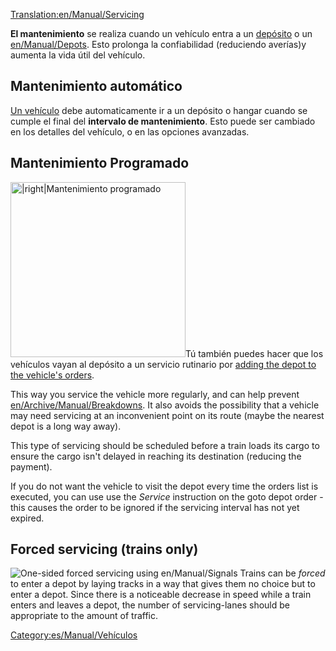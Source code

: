 [[Translation:en/Manual/Servicing]]
{{es/Traducción|en/Manual/Servicing|20}}

'''El mantenimiento''' se realiza cuando un vehículo entra a un [[es/Manual/Depósitos|depósito]] o un [[en/Manual/Depots]]. Esto prolonga la confiabilidad (reduciendo averías)y aumenta la vida útil del vehículo.

==Mantenimiento automático==
[[es/Manual/Vehículos|Un vehículo]] debe automaticamente ir a un depósito o hangar cuando se cumple el final del '''intervalo de mantenimiento'''. Esto puede ser cambiado en los detalles del vehículo, o en las opciones avanzadas.{{es/Pendiente de traducción}} 

==Mantenimiento Programado==
[[File:en/Manual/Scheduled servicing.png|thumb|280px||right|Mantenimiento programado]]Tú también puedes hacer que los vehículos vayan al depósito a un servicio rutinario por [[en/Archive/Manual/Settings/Allow goto depot orders|adding the depot to the vehicle's orders]]. 

This way you service the vehicle more regularly, and can help prevent [[en/Archive/Manual/Breakdowns]]. It also avoids the possibility that a vehicle may need servicing at an inconvenient point on its route (maybe the nearest depot is a long way away). 

This type of servicing should be scheduled before a train loads its cargo to ensure the cargo isn't delayed in reaching its destination (reducing the payment).

If you do not want the vehicle to visit the depot every time the orders list is executed, you can use use the ''Service'' instruction on the goto depot order - this causes the order to be ignored if the servicing interval has not yet expired.

==Forced servicing (trains only)==
[[File:en/Manual/Forced servicing.png|thumb|right|One-sided forced servicing using [[en/Manual/Signals]]]]
Trains can be ''forced'' to enter a depot by laying tracks in a way that gives them no choice but to enter a depot. Since there is a noticeable decrease in speed while a train enters and leaves a depot, the number of servicing-lanes should be appropriate to the amount of traffic.

[[Category:es/Manual/Vehículos]]
